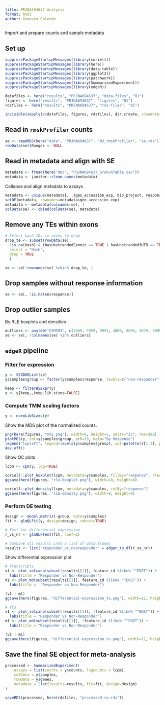 ```yaml
---
title: PRJNA694637 Analysis
format: html
author: Gennaro Calendo
---
```


Import and prepare counts and sample metadata

## Set up

```r
suppressPackageStartupMessages(library(coriell))
suppressPackageStartupMessages(library(here))
suppressPackageStartupMessages(library(data.table))
suppressPackageStartupMessages(library(ggplot2))
suppressPackageStartupMessages(library(patchwork))
suppressPackageStartupMessages(library(SummarizedExperiment))
suppressPackageStartupMessages(library(edgeR))

datafiles <- here("results", "PRJNA694637", "data-files", "01")
figures <- here("results", "PRJNA694637", "figures", "01")
rdsfiles <- here("results", "PRJNA694637", "rds-files", "01")

invisible(sapply(c(datafiles, figures, rdsfiles), dir.create, showWarnings=F, recursive=T))
```

## Read in `rmskProfiler` counts

```r
se <- readRDS(here("data", "PRJNA694637", "03_rmskProfiler", "se.rds"))
rowData(se)$Ranges <- NULL
```

## Read in metadata and align with SE

```r
metadata <- fread(here("doc", "PRJNA694637_SraRunTable.csv"))
metadata <- janitor::clean_names(metadata)
```

Collapse and align metadata to assays

```r
metadata <- unique(metadata[, .(geo_accession_exp, bio_project, response, treatment, tissue)])
setDF(metadata, rownames=metadata$geo_accession_exp)
metadata <- metadata[colnames(se), ]
colData(se) <- cbind(colData(se), metadata)
```

## Remove any TEs within exons 

```r
# Select hash IDs in exons to drop
drop_te <- subset(rowData(se), 
  !is.na(Hash) & (hasUnstrandedExonic == TRUE | hasUnstranded3UTR == TRUE | hasUnstranded5UTR == TRUE),
  select = "Hash",
  drop = TRUE
  )

se <- se[!rownames(se) %chin% drop_te, ]
```

## Drop samples without response information

```r
se <- se[, !is.na(se$response)]
```

## Drop outlier samples

By RLE boxplots and densities

```r
outliers <- paste0("GSM503", c(3949, 3959, 3991, 4009, 4003, 3979, 3999, 4000, 3971, 4006))
se <- se[, !colnames(se) %in% outliers]
```

## `edgeR` pipeline

### Filter for expression

```r
y <- SE2DGEList(se)
y$samples$group <- factor(y$samples$response, levels=c("non-responder", "responder"))

keep <- filterByExpr(y)
y <- y[keep,,keep.lib.sizes=FALSE]
```

### Compute TMM scaling factors

```r
y <- normLibSizes(y)
```

Show the MDS plot of the normalized counts. 

```r
png(here(figures, "mds.png"), width=6, height=5, units="in", res=300)
plotMDS(y, col=y$samples$group, pch=19, main="By Response")
legend("topleft", legend=levels(y$samples$group), col=palette()[1:2], pch=19)
dev.off()
```

Show QC plots

```r
lcpm <- cpm(y, log=TRUE)

coriell::plot_boxplot(lcpm, metadata=y$samples, fillBy="response", rle=TRUE)
ggsave(here(figures, "rle-boxplot.png"), width=18, height=6)

coriell::plot_density(lcpm, metadata=y$samples, colBy="response")
ggsave(here(figures, "lib-density.png"), width=9, height=6)
```

### Perform DE testing

```r
design <- model.matrix(~group, data=y$samples)
fit <- glmQLFit(y, design=design, robust=TRUE)

# Test for differential expression
r_vs_nr <- glmQLFTest(fit, coef=2) 

# Combine all results into a list of data.frames
results <- list("responder_vs_nonresponder" = edger_to_df(r_vs_nr))
```

Show differential expression plot

```r
# Transcripts
v1 <- plot_volcano(subset(results[[1]], feature_id %like% "^ENST")) + 
  labs(title = "Responder vs Non-Responder")
m1 <- plot_md(subset(results[[1]], feature_id %like% "^ENST")) + 
  labs(title =  "Responder vs Non-Responder")

(v1 | m1)
ggsave(here(figures, "differential-expression_tx.png"), width=12, height=6)

# TEs
v1 <- plot_volcano(subset(results[[1]], !feature_id %like% "^ENST")) + 
  labs(title = "Responder vs Non-Responder")
m1 <- plot_md(subset(results[[1]], !feature_id %like% "^ENST")) + 
  labs(title = "Responder vs Non-Responder")

(v1 | m1)
ggsave(here(figures, "differential-expression_te.png"), width=12, height=6)
```

## Save the final SE object for meta-analysis

```r
processed <- SummarizedExperiment(
    assays = list(counts = y$counts, logcounts = lcpm),
    colData = y$samples,
    rowData = y$genes,
    metadata = list(results=results, fit=fit, design=design)
)

saveRDS(processed, here(rdsfiles, "processed-se.rds"))
```
